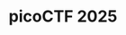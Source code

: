---
title: picoCTF 2025
startDate: 2025-03-08 02:00
endDate: 2025-03-18 04:00
result: 15th (all)
tags: []
members:
    - chizuchizu
    - naotiki
    - nxvzbgbfben
    - tsune
pubDate: 2025-04-25
externalUrl: https://play.picoctf.org/events/74
---